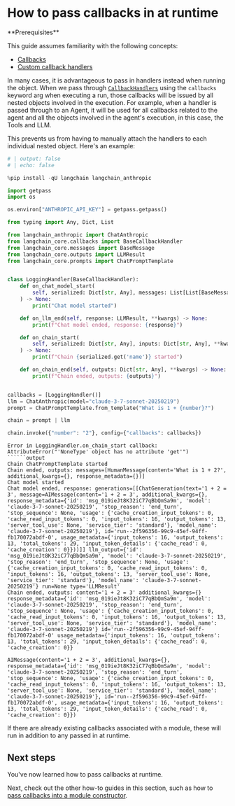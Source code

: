 # How to pass callbacks in at runtime

<Info>
**Prerequisites**


This guide assumes familiarity with the following concepts:

- [Callbacks](/oss/javascript/concepts/callbacks)
- [Custom callback handlers](/oss/javascript/how-to/custom_callbacks)

</Info>

In many cases, it is advantageous to pass in handlers instead when running the object. When we pass through [`CallbackHandlers`](https://python.langchain.com/api_reference/core/callbacks/langchain_core.callbacks.base.BaseCallbackHandler.html#langchain-core-callbacks-base-basecallbackhandler) using the `callbacks` keyword arg when executing a run, those callbacks will be issued by all nested objects involved in the execution. For example, when a handler is passed through to an Agent, it will be used for all callbacks related to the agent and all the objects involved in the agent's execution, in this case, the Tools and LLM.

This prevents us from having to manually attach the handlers to each individual nested object. Here's an example:


```python
# | output: false
# | echo: false

%pip install -qU langchain langchain_anthropic

import getpass
import os

os.environ["ANTHROPIC_API_KEY"] = getpass.getpass()
```


```python
from typing import Any, Dict, List

from langchain_anthropic import ChatAnthropic
from langchain_core.callbacks import BaseCallbackHandler
from langchain_core.messages import BaseMessage
from langchain_core.outputs import LLMResult
from langchain_core.prompts import ChatPromptTemplate


class LoggingHandler(BaseCallbackHandler):
    def on_chat_model_start(
        self, serialized: Dict[str, Any], messages: List[List[BaseMessage]], **kwargs
    ) -> None:
        print("Chat model started")

    def on_llm_end(self, response: LLMResult, **kwargs) -> None:
        print(f"Chat model ended, response: {response}")

    def on_chain_start(
        self, serialized: Dict[str, Any], inputs: Dict[str, Any], **kwargs
    ) -> None:
        print(f"Chain {serialized.get('name')} started")

    def on_chain_end(self, outputs: Dict[str, Any], **kwargs) -> None:
        print(f"Chain ended, outputs: {outputs}")


callbacks = [LoggingHandler()]
llm = ChatAnthropic(model="claude-3-7-sonnet-20250219")
prompt = ChatPromptTemplate.from_template("What is 1 + {number}?")

chain = prompt | llm

chain.invoke({"number": "2"}, config={"callbacks": callbacks})
```
```output
Error in LoggingHandler.on_chain_start callback: AttributeError("'NoneType' object has no attribute 'get'")
``````output
Chain ChatPromptTemplate started
Chain ended, outputs: messages=[HumanMessage(content='What is 1 + 2?', additional_kwargs={}, response_metadata={})]
Chat model started
Chat model ended, response: generations=[[ChatGeneration(text='1 + 2 = 3', message=AIMessage(content='1 + 2 = 3', additional_kwargs={}, response_metadata={'id': 'msg_019ieJt8K32iC77qBbQmSa9m', 'model': 'claude-3-7-sonnet-20250219', 'stop_reason': 'end_turn', 'stop_sequence': None, 'usage': {'cache_creation_input_tokens': 0, 'cache_read_input_tokens': 0, 'input_tokens': 16, 'output_tokens': 13, 'server_tool_use': None, 'service_tier': 'standard'}, 'model_name': 'claude-3-7-sonnet-20250219'}, id='run--2f596356-99c9-45ef-94ff-fb170072abdf-0', usage_metadata={'input_tokens': 16, 'output_tokens': 13, 'total_tokens': 29, 'input_token_details': {'cache_read': 0, 'cache_creation': 0}}))]] llm_output={'id': 'msg_019ieJt8K32iC77qBbQmSa9m', 'model': 'claude-3-7-sonnet-20250219', 'stop_reason': 'end_turn', 'stop_sequence': None, 'usage': {'cache_creation_input_tokens': 0, 'cache_read_input_tokens': 0, 'input_tokens': 16, 'output_tokens': 13, 'server_tool_use': None, 'service_tier': 'standard'}, 'model_name': 'claude-3-7-sonnet-20250219'} run=None type='LLMResult'
Chain ended, outputs: content='1 + 2 = 3' additional_kwargs={} response_metadata={'id': 'msg_019ieJt8K32iC77qBbQmSa9m', 'model': 'claude-3-7-sonnet-20250219', 'stop_reason': 'end_turn', 'stop_sequence': None, 'usage': {'cache_creation_input_tokens': 0, 'cache_read_input_tokens': 0, 'input_tokens': 16, 'output_tokens': 13, 'server_tool_use': None, 'service_tier': 'standard'}, 'model_name': 'claude-3-7-sonnet-20250219'} id='run--2f596356-99c9-45ef-94ff-fb170072abdf-0' usage_metadata={'input_tokens': 16, 'output_tokens': 13, 'total_tokens': 29, 'input_token_details': {'cache_read': 0, 'cache_creation': 0}}
```


```output
AIMessage(content='1 + 2 = 3', additional_kwargs={}, response_metadata={'id': 'msg_019ieJt8K32iC77qBbQmSa9m', 'model': 'claude-3-7-sonnet-20250219', 'stop_reason': 'end_turn', 'stop_sequence': None, 'usage': {'cache_creation_input_tokens': 0, 'cache_read_input_tokens': 0, 'input_tokens': 16, 'output_tokens': 13, 'server_tool_use': None, 'service_tier': 'standard'}, 'model_name': 'claude-3-7-sonnet-20250219'}, id='run--2f596356-99c9-45ef-94ff-fb170072abdf-0', usage_metadata={'input_tokens': 16, 'output_tokens': 13, 'total_tokens': 29, 'input_token_details': {'cache_read': 0, 'cache_creation': 0}})
```


If there are already existing callbacks associated with a module, these will run in addition to any passed in at runtime.

## Next steps

You've now learned how to pass callbacks at runtime.

Next, check out the other how-to guides in this section, such as how to [pass callbacks into a module constructor](/oss/javascript/how-to/custom_callbacks).
